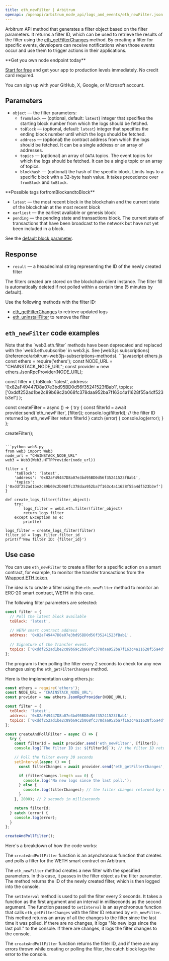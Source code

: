 ---
title: eth_newFilter | Arbitrum
openapi: /openapi/arbitrum_node_api/logs_and_events/eth_newFilter.json POST /5b8d22690a57f293b3a1ed8758014e35
---

Arbitrum API method that generates a filter object based on the filter parameters. It returns a filter ID, which can be used to retrieve the results of the filter using the [eth\_getFilterChanges](/reference/arbitrum_node_api/filter_handling/eth_getFilterChanges) method. By creating a filter for specific events, developers can receive notifications when those events occur and use them to trigger actions in their applications.

<Check>
**Get you own node endpoint today**

[Start for free](https://console.chainstack.com/) and get your app to production levels immediately. No credit card required.

You can sign up with your GitHub, X, Google, or Microsoft account.
</Check>


## Parameters

* `object` — the filter parameters:
  + `fromBlock` — (optional, default: `latest`) integer that specifies the starting block number from which the logs should be fetched.
  + `toBlock` — (optional, default: `latest`) integer that specifies the ending block number until which the logs should be fetched.
  + `address` — (optional) the contract address from which the logs should be fetched. It can be a single address or an array of addresses.
  + `topics` — (optional) an array of `DATA` topics. The event topics for which the logs should be fetched. It can be a single topic or an array of topics.
  + `blockhash` — (optional) the hash of the specific block. Limits logs to a specific block with a 32-byte hash value. It takes precedence over `fromBlock` and `toBlock`.

<Note>
**Possible tags forfromBlockandtoBlock**

* `latest` — the most recent block in the blockchain and the current state of the blockchain at the most recent block
* `earliest` — the earliest available or genesis block
* `pending` — the pending state and transactions block. The current state of transactions that have been broadcast to the network but have not yet been included in a block.

See the [default block parameter](https://eth.wiki/json-rpc/API#the-default-block-parameter).
</Note>


## Response

* `result` — a hexadecimal string representing the ID of the newly created filter

<Warning>
The filters created are stored on the blockchain client instance. The filter fill is automatically deleted if not polled within a certain time (5 minutes by default).
</Warning>


Use the following methods with the filter ID:

* [eth\_getFilterChanges](/reference/arbitrum_node_api/filter_handling/eth_getFilterChanges) to retrieve updated logs
* [eth\_uninstallFilter](/reference/arbitrum_node_api/filter_handling/eth_uninstallFilter) to remove the filter

## `eth_newFilter` code examples

<Note>
Note that the `web3.eth.filter` methods have been deprecated and replaced with the `web3.eth.subscribe` in web3.js. See [web3.js subscriptions](/reference/arbitrum-web3js-subscriptions-methods).
</Note>

<CodeGroup>
```javascript ethers.js
const ethers = require('ethers');
const NODE_URL = "CHAINSTACK_NODE_URL";
const provider = new ethers.JsonRpcProvider(NODE_URL);

const filter = {
  toBlock: 'latest',
  address: '0x82aF49447D8a07e3bd95BD0d56f35241523fBab1',
  topics: ['0xddf252ad1be2c89b69c2b068fc378daa952ba7f163c4a11628f55a4df523b3ef']
};

const createFilter = async () => {
  try {
    const filterId = await provider.send('eth_newFilter', [filter]);
    console.log(filterId); // the filter ID returned by eth_newFilter
    return filterId
  } catch (error) {
    console.log(error);
  }
};

createFilter();
```

```python web3.py
from web3 import Web3  
node_url = "CHAINSTACK_NODE_URL" 
web3 = Web3(Web3.HTTPProvider(node_url))

filter = {
    'toBlock': 'latest',
    'address': '0x82aF49447D8a07e3bd95BD0d56f35241523fBab1',
    'topics': ['0xddf252ad1be2c89b69c2b068fc378daa952ba7f163c4a11628f55a4df523b3ef']
}

def create_logs_filter(filter_object):
    try:
        logs_filter = web3.eth.filter(filter_object)
        return logs_filter
    except Exception as e:
        print(e)

logs_filter = create_logs_filter(filter)
filter_id = logs_filter.filter_id
print(f'New filter ID: {filter_id}')
```
</CodeGroup>


## Use case

You can use `eth_newFilter` to create a filter for a specific action on a smart contract, for example, to monitor the transfer transactions from the [Wrapped ETH token](https://arbiscan.io/token/0x82af49447d8a07e3bd95bd0d56f35241523fbab1#code).

The idea is to create a filter using the `eth_newFilter` method to monitor an ERC-20 smart contract, WETH in this case.

The following filter parameters are selected:

```javascript filter_params
const filter = {
  // Poll the latest block available
  toBlock: 'latest',	
  
  // WETH smart contract address
  address: '0x82aF49447D8a07e3bd95BD0d56f35241523fBab1',
  
  // Signature of the Transfer event.
  topics: ['0xddf252ad1be2c89b69c2b068fc378daa952ba7f163c4a11628f55a4df523b3ef'], 
};
```


The program is then polling the filter every 2 seconds to check for any new changes using the `eth_getFilterChanges` method.

Here is the implementation using ethers.js:

```javascript index.js
const ethers = require('ethers');
const NODE_URL = "CHAINSTACK_NODE_URL";
const provider = new ethers.JsonRpcProvider(NODE_URL);

const filter = {
  toBlock: 'latest',
  address: '0x82aF49447D8a07e3bd95BD0d56f35241523fBab1',
  topics: ['0xddf252ad1be2c89b69c2b068fc378daa952ba7f163c4a11628f55a4df523b3ef'],
};

const createAndPollFilter = async () => {
  try {
    const filterId = await provider.send('eth_newFilter', [filter]);
    console.log(`The filter ID is: ${filterId}`); // the filter ID returned by eth_newFilter

    // Poll the filter every 30 seconds
    setInterval(async () => {
      const filterChanges = await provider.send('eth_getFilterChanges', [filterId]);

      if (filterChanges.length === 0) {
        console.log('No new logs since the last poll.');
      } else {
        console.log(filterChanges); // the filter changes returned by eth_getFilterChanges
      }
    }, 2000); // 2 seconds in milliseconds

    return filterId;
  } catch (error) {
    console.log(error);
  }
};

createAndPollFilter();
```


Here's a breakdown of how the code works:

The `createAndPollFilter` function is an asynchronous function that creates and polls a filter for the WETH smart contract on Arbitrum.

The `eth_newFilter` method creates a new filter with the specified parameters. In this case, it passes in the filter object as the filter parameter. The method returns the ID of the newly created filter, which is then logged into the console.

The `setInterval` method is used to poll the filter every 2 seconds. It takes a function as the first argument and an interval in milliseconds as the second argument. The function passed to `setInterval` is an asynchronous function that calls `eth_getFilterChanges` with the filter ID returned by `eth_newFilter`. This method returns an array of all the changes to the filter since the last time it was polled. If there are no changes, it logs "No new logs since the last poll." to the console. If there are changes, it logs the filter changes to the console.

The `createAndPollFilter` function returns the filter ID, and if there are any errors thrown while creating or polling the filter, the catch block logs the error to the console.
